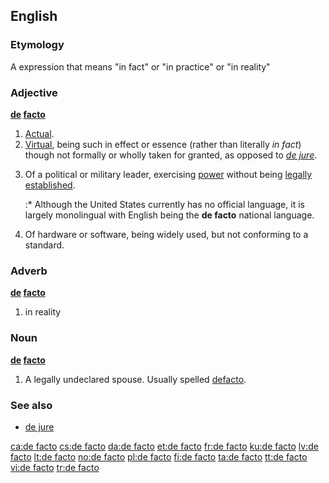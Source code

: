 {{see|defacto}}
{{wikipedia}}
==English==

===Etymology===
A {{L.}} expression that means "in fact" or "in practice" or "in reality"

===Adjective===
'''[[de]] [[facto]]'''

# [[actual|Actual]].
# [[virtual|Virtual]], being such in effect or essence (rather than literally ''in fact'') though not formally or wholly taken for granted, as opposed to ''[[de jure]]''.
# {{context|politics|military}} Of a political or military leader, exercising [[power]] without being [[legally]] [[establish]]ed.
#:* Although the United States currently has no official language, it is largely monolingual with English being the '''de facto''' national language.
# {{context|computing}} Of hardware or software, being widely used, but not conforming to a standard.

===Adverb===
'''[[de]] [[facto]]'''

# in reality

===Noun===
'''[[de]] [[facto]]'''

# {{Australia}} A legally undeclared spouse. Usually spelled [[defacto]].

===See also===
* [[de jure]]

[[ca:de facto]]
[[cs:de facto]]
[[da:de facto]]
[[et:de facto]]
[[fr:de facto]]
[[ku:de facto]]
[[lv:de facto]]
[[lt:de facto]]
[[no:de facto]]
[[pl:de facto]]
[[fi:de facto]]
[[ta:de facto]]
[[tt:de facto]]
[[vi:de facto]]
[[tr:de facto]]